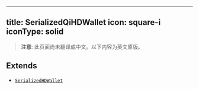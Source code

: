 <!-- AUTO-GENERATED-CONTENT:START (ENGLISH-COPY) -->
---
title: SerializedQiHDWallet
icon: square-i
iconType: solid
---

> **注意**: 此页面尚未翻译成中文。以下内容为英文原版。

## Extends

- [`SerializedHDWallet`](/cn/sdk/content/interfaces/SerializedHDWallet)
